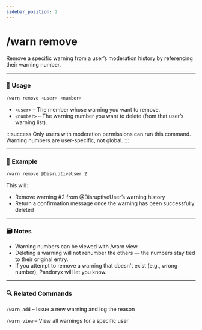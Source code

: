 ```yaml
---
sidebar_position: 2
---
```


# /warn remove 

Remove a specific warning from a user’s moderation history by referencing their warning number.

<hr className="md-divider-gradient" />

### 💬 Usage
```bash
/warn remove <user> <number>
```
- `<user>` – The member whose warning you want to remove.
- `<number>` – The warning number you want to delete (from that user’s warning list).

:::success
Only users with moderation permissions can run this command. Warning numbers are user-specific, not global.
:::

<hr className="md-divider-gradient" />

### 📌 Example
```bash
/warn remove @DisruptiveUser 2
```
This will:
- Remove warning #2 from @DisruptiveUser’s warning history
- Return a confirmation message once the warning has been successfully deleted

<hr className="md-divider-gradient" />

### 🗃️ Notes
- Warning numbers can be viewed with /warn view.
- Deleting a warning will not renumber the others — the numbers stay tied to their original entry.
- If you attempt to remove a warning that doesn't exist (e.g., wrong number), Pandoryx will let you know.

<hr className="md-divider-gradient" />

### 🔍 Related Commands
`/warn add` – Issue a new warning and log the reason

`/warn view` – View all warnings for a specific user